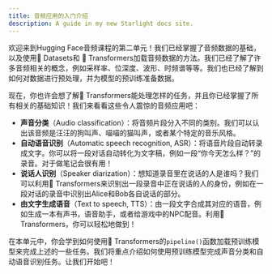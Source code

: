 ```yaml
---
title: 音频应用的入门介绍
description: A guide in my new Starlight docs site.
---
```



欢迎来到Hugging Face音频课程的第二单元！我们已经掌握了音频数据的基础，以及使用🤗 Datasets和 🤗 Transformers加载音频数据的方法。我们已经了解了许多音频相关的概念，例如采样率、位深度、波形、时频谱等等。我们也已经了解到如何对数据进行预处理，并为模型的预训练准备数据。

现在，你也许会想了解🤗 Transformers能处理怎样的任务，并且你已经掌握了所有相关的基础知识！我们来看看这些令人震惊的音频应用吧：

* **声音分类**（Audio classification）：将音频片段分入不同的类别。我们可以认出该音频是汪汪的狗叫声、喵喵的猫叫声，或者某个特定的音乐风格。
* **自动语音识别**（Automatic speech recognition, ASR）：将语音片段自动转录成文字。你可以将一段对话自动转化为文字稿，例如一段“你今天怎么样？”的录音。对于做笔记会很有用！
* **说话人识别**（Speaker diarization）：想知道录音里在说话的人是谁吗？我们可以利用🤗 Transformers来识别出一段录音中正在说话的人的身份，例如在一段对话的录音中识别出Alice和Bob各自说话的部分。
* **由文字生成语音**（Text to speech, TTS）：由一段文字合成其对应的语音，例如生成一本有声书，语音助手，或者给游戏中的NPC配音。利用🤗 Transformers，你可以轻松地做到！

在本单元中，你会学到如何使用🤗 Transformers的`pipeline()`函数加载预训练模型来完成上述的一些任务。我们将重点介绍如何使用预训练模型完成声音分类和自动语音识别任务。让我们开始吧！